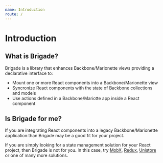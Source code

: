 ```yaml
---
name: Introduction
route: /
---
```


# Introduction

## What is Brigade?

Brigade is a library that enhances Backbone/Marionette views providing
a declarative interface to:

- Mount one or more React components into a Backbone/Marionette view
- Syncronize React components with the state of Backbone collections and models
- Use actions defined in a Backbone/Mariotte app inside a React component

## Is Brigade for me?

If you are integrating React components into a legacy Backbone/Marionette
application than Brigade may be a good fit for your project.

If you are simply looking for a state management solution for your React
project, then Brigade is not for you. In this case, try
[MobX](https://www.npmjs.com/package/mobx),
[Redux](https://www.npmjs.com/package/redux),
[Unistore](https://github.com/developit/unistore) or one of many more solutions.
